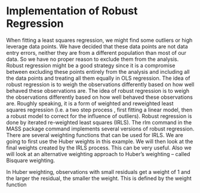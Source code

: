 Implementation of Robust Regression
======================================
When fitting a least squares regression, we might find some outliers or high leverage data points. 
We have decided that these data points are not data entry errors, neither they are from a different 
population than most of our data. So we have no proper reason to exclude them from the analysis. 
Robust regression might be a good strategy since it is a compromise between excluding these points 
entirely from the analysis and including all the data points and treating all them equally in OLS 
regression. The idea of robust regression is to weigh the observations differently based on how well 
behaved these observations are. 
The idea of robust regression is to weigh the observations differently based on how well behaved 
these observations are. Roughly speaking, it is a form of weighted and reweighted least squares 
regression (i.e. a two step process , first fitting a linear model, then a robust model to correct for the 
influence of outliers). 
Robust regression is done by iterated re-weighted least squares (IRLS). The rlm command in the 
MASS package command implements several versions of robust regression. 
There are several weighting functions that can be used for IRLS. We are going to first use the Huber 
weights in this example. We will then look at the final weights created by the IRLS process. This can 
be very useful. 
Also we will look at an alternative weighting approach to Huber’s weighting – called Bisquare 
weighting. 
 
In Huber weighting, observations with small residuals get a weight of 1 and the larger the residual, 
the smaller the weight. This is defined by the weight function 
